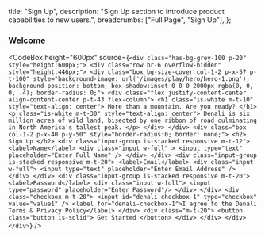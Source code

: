 
  title: "Sign Up",
  description:
    "Sign Up section to introduce product capabilities to new users.",
  breadcrumbs: ["Full Page", "Sign Up"],
};

### Welcome

<CodeBox
  height="600px"
  source={`
    <div class="has-bg-grey-100 p-20" style="height:600px;">
     <div class="row br-6 overflow-hidden" style="height:446px;">
         <div class="box bg-size-cover col-1-2 p-x-57 p-t-100" style="background-image: url('/images/play/hero/hero-1.png');
                background-position: bottom;
                box-shadow:inset 0 0 0 2000px rgba(0, 0, 0, .4);
                border-radius: 0;">
            <div class="flex justify-content-center align-content-center p-t-43 flex-column">
                <h1 class="is-white m-t-10" style="text-align: center"> More than a mountain. Are you ready? </h1>
                <p class="is-white m-t-30" style="text-align: center"> Denali is six million acres of wild land, bisected by one ribbon of road culminating in North America's tallest peak. </p>
            </div>
        </div>
        <div class="box col-1-2 p-x-40 p-y-50" style="border-radius:0; border: none;">
            <h2> Sign Up </h2>
            <div class="input-group is-stacked responsive m-t-12">
                <label>Name</label>
                <div class="input w-full" >
                    <input type="text" placeholder="Enter Full Name" />
                </div>
            </div>
            <div class="input-group is-stacked responsive m-t-20">
                <label>Email</label>
                <div class="input w-full">
                    <input type="text" placeholder="Enter Email Address" />
                </div>
            </div>
            <div class="input-group is-stacked responsive m-t-20">
                <label>Password</label>
                <div class="input w-full">
                    <input type="password" placeholder="Enter Password"/>
                </div>
            </div>
            <div class="checkbox m-t-20">
                <input id="denali-checkbox-1" type="checkbox" value="value1" />
                <label for="denali-checkbox-1">I agree to the Denali Terms & Privacy Policy</label>
            </div>
            <div class="m-t-20">
                <button class="button is-solid"> Get Started </button>
            </div>
        </div>
      </div>
     </div>
  `}
/>

